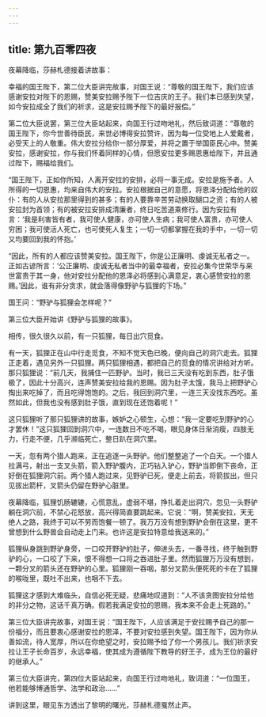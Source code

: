 ```yaml
---
---
---
```

title: 第九百零四夜
---






夜幕降临，莎赫札德接着讲故事：





幸福的国王陛下，第二位大臣讲完故事，对国王说：“尊敬的国王陛下，我们应该感谢安拉对陛下的恩赐，赞美安拉赐予陛下一位吉庆的王子。我们本已感到失望，如今安拉成全了我们的祈求，这是安拉赐予陛下的最好报偿。”





第二位大臣说罢，第三位大臣站起来，向国王行过吻地礼，然后致词道：“尊敬的国王陛下，你今世善待臣民，来世必博得安拉赞许，因为每一位受地上人爱戴者，必受天上的人敬重。伟大安拉分给你一部分厚爱，并将之置于举国臣民心中。赞美安拉，感谢安拉，你与我们怀着同样的心情，但愿安拉更多赐恩惠给陛下，并且通过陛下，赐福给我们。

“国王陛下，正如你所知，人离开安拉的安排，必将一事无成。安拉是施予者。人所得的一切恩惠，均来自伟大的安拉。安拉根据自己的意愿，将恩泽分配给他的奴仆：有的人从安拉那里得到的甚多；有的人要靠辛苦劳动换取醐口之资；有的人被安拉封为首领；有的被安拉安排成清廉者，终日吃苦道乘修行。因为安拉有言：‘我是利害皆有者，我可使人健康，亦可使人生病；我可使人富贵，亦可使人穷困；我可使活人死亡，也可使死人复生；一切一切都掌握在我的手中，一切一切又均要回到我的怀抱。’

“因此，所有的人都应该赞美安拉。国王陛下，你是公正廉明、虔诚无私者之一。正如古谚所言：‘公正廉明、虔诚无私者当中的最幸福者，安拉必集今世荣华与来世富贵于其一身，他对安拉分配他的恩泽必将感到心满意足，衷心感赞安拉的恩赐。’因此，谁有非分贪求，就会落得像野驴与狐狸的下场。”

国王问：“野驴与狐狸会怎样呢？”





第三位大臣开始讲《野驴与狐狸的故事》。

相传，很久很久以前，有一只狐狸，每日出穴觅食。

有一天，狐狸正在山中行走觅食，不知不觉天色已晚，便向自己的洞穴走去。狐狸正走着，遇见另外一只狐狸。两只狐狸相遇，都把自己的觅食的情况讲给对方听。那只狐狸说：“前几天，我捕住一匹野驴。当时，我已三天没有吃到东西，肚子饿极了，因此十分高兴，连声赞美安拉给我的恩赐。因为肚子太饿，我马上把野驴心掏出来吃掉了，而且吃得饱饱的。之后，我回到洞穴里，一连三天没找东西吃。虽然如此，但我也没有感到肚子饿，直到现在还饱着呢！”

这只狐狸听了那只狐狸讲的故事，嫉妒之心顿生，心想：“我一定要吃到野驴的心才罢休！”这只狐狸回到洞穴中，一连数日不吃不喝，眼见身体日渐消瘦，四肢无力，行走不便，几乎濒临死亡，整日趴在洞穴里。

一天，忽有两个猎人跑来，正在追逐一头野驴。他们整整追了一个白天。一个猎人拉满弓，射出一支叉头箭，箭入野驴腹内，正巧钻入驴心，野驴当即倒下丧命，正好倒在狐狸洞穴前。两个猎人跑过来，见野驴已死，便走上前去，将箭拔出，但只见拔出箭杆，叉箭头仍留在野驴心脏里。

夜幕降临，狐狸饥肠辘辘，心慌意乱，虚弱不堪，挣扎着走出洞穴，忽见一头野驴躺在洞穴前，不禁心花怒放，高兴得简直要跳起来。它说：“啊，赞美安拉，天无绝人之路，我终于可以不劳而饱餐一顿了。我万万没有想到野驴会倒在这里，更不曾想到什么野兽会自动走上门来。也许这是安拉特意给我送来的。”

狐狸纵身跳到野驴身旁，一口咬开野驴的肚子，伸进头去，一番寻找，终于触到野驴的心，一口咬了下来，恨不得想一口将之吞进肚子里。然而狐狸万万没有想到，一颗分叉的箭头还在野驴的心里。狐狸刚一吞咽，那分叉箭头便死死的卡在了狐狸的喉咙里，既吐不出来，也咽不下去。

狐狸这才感到大难临头，自信必死无疑，悲痛地叹道到：“人不该贪图安拉分给他的非分之物，这话千真万确。假若我满足安拉的恩赐，我本来不会走上死路的。”

第三位大臣讲完故事，对国王说：“国王陛下，人应该满足于安拉赐予自己的那一份福分，而且要衷心感谢安拉的恩泽，不要对安拉感到失望。国王陛下，因为你从善如流，待人宽厚，所以在你绝望之时，安拉赐予给了你一个男孩儿。我们祈求安拉让王子长命百岁，永远幸福，使其成为遵循陛下教导的好王子，成为王位的最好的继承人。”

第三位大臣讲完，第四位大臣站起来，向国王行过吻地礼，致词道：“一位国王，他若能够博通哲学、法学和政治……”





讲到这里，眼见东方透出了黎明的曙光，莎赫札德戛然止声。